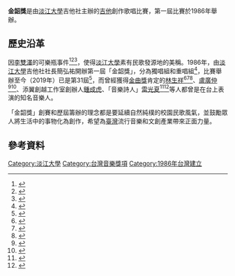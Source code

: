 {{refimprove|time=2019-08-10}}
'''金韶獎'''是由[[淡江大學|淡江大學]]吉他社主辦的[[吉他|吉他]]創作歌唱比賽，第一屆比賽於1986年舉辦。

== 歷史沿革 ==
因[[李雙澤|李雙澤]]的可樂瓶事件<ref>{{Cite web|title=李雙澤的「可樂瓶事件」 – 聲軌|url=http://soundtraces.tw/space-performance/%E6%9D%8E%E9%9B%99%E6%BE%A4%E7%9A%84%E3%80%8C%E5%8F%AF%E6%A8%82%E7%93%B6%E4%BA%8B%E4%BB%B6%E3%80%8D/|accessdate=2019-08-10|work=soundtraces.tw|archive-date=2017-07-23|archive-url=https://web.archive.org/web/20170723012059/http://soundtraces.tw/space-performance/%E6%9D%8E%E9%9B%99%E6%BE%A4%E7%9A%84%E3%80%8C%E5%8F%AF%E6%A8%82%E7%93%B6%E4%BA%8B%E4%BB%B6%E3%80%8D/|dead-url=no}}</ref><ref>{{Cite web|title=他30年前摔破可樂瓶，點燃民歌火 - 焦點|url=https://www.chinatimes.com/realtimenews/20150404002130-260401?chdtv|accessdate=2019-08-10|last=中時電子報|work=中時電子報|language=zh-TW}}</ref><ref>{{Cite web|title=李雙澤與「美麗島」 @ 曹郁美的快哉風樓 :: 痞客邦 ::|url=http://maya8841.pixnet.net/blog/post/328631949|accessdate=2019-08-10|last=曹郁美 (maya8841)|work=曹郁美的快哉風樓|language=zh-TW|archive-date=2019-08-10|archive-url=https://web.archive.org/web/20190810095458/http://maya8841.pixnet.net/blog/post/328631949|dead-url=no}}</ref>，使得[[淡江大學|淡江大學]]素有民歌發源地的美稱。1986年，由[[淡江大學|淡江大學]]吉他社社長簡弘祐開辦第一屆「金韶獎」，分為獨唱組和重唱組<ref>{{Cite web|title=我所知道淡大"金韶獎"的歷史|url=https://blog.xuite.net/old.guitar/doit/9179584|accessdate=2019-08-10|last=old.guitar (old.guitar)|work=隨意窩 Xuite日誌|archive-date=2019-08-10|archive-url=https://web.archive.org/web/20190810095457/https://blog.xuite.net/old.guitar/doit/9179584|dead-url=no}}</ref>，比賽舉辦至今（2019年）已是第31屆<ref>{{Cite web|title=27TH淡江大學金韶獎 - 創作暨歌唱大賽|url=http://jinshaow.weebly.com/|accessdate=2019-08-10|work=31st淡江大學金韶獎-創作暨歌唱大賽|language=zh-TW|archive-date=2019-08-10|archive-url=https://web.archive.org/web/20190810095456/http://jinshaow.weebly.com/|dead-url=no}}</ref>，而曾經獲得[[金曲獎|金曲獎]]肯定的[[林生祥|林生祥]]<ref>{{Cite web|title=【一鏡到底】拒領獎座的得獎專門戶 林生祥之一|url=https://www.mirrormedia.mg/story/20171124pol009/|accessdate=2019-08-10|date=2017-11-27|work=鏡週刊 Mirror Media|language=zh-TW|archive-date=2019-08-10|archive-url=https://web.archive.org/web/20190810095458/https://www.mirrormedia.mg/story/20171124pol009/|dead-url=no}}</ref><ref>{{Cite web|title=金曲18年第1次…-----林生祥丟震撼彈 合手拒領獎 - 自由娛樂|url=https://ent.ltn.com.tw/news/paper/136087|accessdate=2019-08-10|last=自由娛樂|work=ent.ltn.com.tw|archive-date=2019-08-10|archive-url=https://web.archive.org/web/20190810095455/https://ent.ltn.com.tw/news/paper/136087|dead-url=no}}</ref><ref>{{Cite web|title=拒領金曲客語獎 籌畫2年上台30秒 林生祥「達陣」|url=http://www.coolloud.org.tw/node/4022|accessdate=2019-08-10|date=2007-06-25|work=苦勞網|language=zh-hant|archive-date=2019-08-10|archive-url=https://web.archive.org/web/20190810095527/https://www.coolloud.org.tw/node/4022|dead-url=no}}</ref>、[[盧廣仲|盧廣仲]]<ref>{{Citation|title=淡江金韶獎冠軍 出道前的盧廣仲自彈自唱心亂飛|url=https://www.youtube.com/watch?v=RdFiBD3dMdM|accessdate=2019-08-10|language=zh}}</ref><ref>{{Cite web|title=盧廣仲：拋開多愁善感之後，我找到敲破人生瓶頸的石頭 - 人物特寫 - 人物 - Cheers快樂工作人|url=https://www.cheers.com.tw/article/article.action?id=5087975|accessdate=2019-08-10|work=www.cheers.com.tw|archive-date=2018-02-04|archive-url=https://web.archive.org/web/20180204173651/http://www.cheers.com.tw/article/article.action?id=5087975|dead-url=no}}</ref>、添翼創越工作室創辦人[[鍾成虎|鍾成虎]]、「音樂詩人」[[雷光夏|雷光夏]]<ref>{{Cite web|title=雷光夏：二十年來，我與女巫店都沒改變／報導者 - 報導者 The Reporter|url=https://www.twreporter.org/a/2015summer-lei|accessdate=2019-08-10|work=www.twreporter.org|language=zh-TW|archive-date=2019-08-10|archive-url=https://web.archive.org/web/20190810095459/https://www.twreporter.org/a/2015summer-lei|dead-url=no}}</ref><ref>{{Cite web|title=7/1 耳朵借我：專訪雷光夏談她的歌，和改變她人生的歌|url=https://medium.com/%E6%88%91%E6%98%AF%E9%A6%AC%E4%B8%96%E8%8A%B3/summer-lei-3b3ea1328b8d|accessdate=2019-08-10|date=2019-07-01|last=馬世芳|work=Medium|language=en|archive-date=2019-08-10|archive-url=https://web.archive.org/web/20190810095511/https://medium.com/%E6%88%91%E6%98%AF%E9%A6%AC%E4%B8%96%E8%8A%B3/summer-lei-3b3ea1328b8d|dead-url=no}}</ref>等人都曾是在台上表演的知名音樂人。

「金韶獎」創賽和歷屆籌辦的理念都是要延續自然純樸的校園民歌風氣，並鼓勵眾人將生活中的事物化為創作，希望為[[中華民國|臺灣]]流行音樂和文創產業帶來正面力量。

== 參考資料 ==
{{Reflist|30em}}

{{淡江大學}}
[[Category:淡江大學|Category:淡江大學]]
[[Category:台灣音樂獎項|Category:台灣音樂獎項]]
[[Category:1986年台灣建立|Category:1986年台灣建立]]